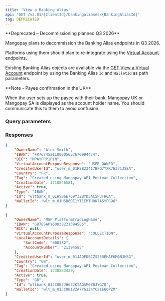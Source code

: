 ```yaml
---
title: 'View a Banking Alias'  
api: 'GET /v2.01/{ClientId}/bankingaliases/{BankingAliasId}'  
tag: DEPRECATED
---
```





<Warning>
**Deprecated – Decommissioning planned Q3 2026**

Mangopay plans to decommission the Banking Alias endpoints in Q3 2026. 

Platforms using them should plan to re-integrate using the [Virtual Account](/api-reference/virtual-accounts/virtual-account-object) endpoints. 

Existing Banking Alias objects are available via the [GET View a Virtual Account](/api-reference/virtual-accounts/view-virtual-account) endpoint by using the Banking Alias `Id` and `WalletId` as path parameters.
</Warning>

<Note>
**Note - Payee confirmation in the UK** 
    
When the user sets up the payee with their bank, Mangopay UK or Mangopay SA is displayed as the account holder name. You should communicate this to them to avoid confusion.
</Note>

### Query parameters  

<BankingAliasId />  

### Responses  

<AccordionGroup>

<Accordion title="200 - FR" defaultOpen>  

<OwnerName1Response />  

<IBAN2Response />  

<BIC2Response />  

<VirtualAccountPurposeResponse/>

<CreditedUserId3Response />  

<Country5Response />  

<Tag2Response />  

<CreationDateResponse />  

<Active1Response />  

<Type10Response />  

<IdResponse />  

<WalletId1Response />

</Accordion>

<Accordion title="200 - GB">  

<OwnerName1Response />  

<IBAN2Response />  

<BIC2Response />

<VirtualAccountPurposeResponse/>

<LocalAccountDetailsResponse />

<CreditedUserId3Response />  

<Country5Response />  

<Tag2Response />  

<CreationDateResponse />  

<Active1Response />  

<Type10Response />  

<IdResponse />  

<WalletId1Response />

</Accordion>

</AccordionGroup>  

<ResponseExample>  

```json 200 - FR
{
    "OwnerName": "Alex Smith",
    "IBAN": "FR7674521100005657670994474",
    "BIC": "MPAYFRP1PIN",
    "VirtualAccountPurposeResponse": "USER_OWNED",
    "CreditedUserId": "user_m_01HSB23417BFG7YXR7E371JSEA",
    "Country": "FR",
    "Tag": "Created using Mangopay API Postman Collection",
    "CreationDate": 1710846581,
    "Active": true,
    "Type": "IBAN",
    "Id": "wltbank_m_01HSB6E769Y3ZBYDJACSP3THGA",
    "WalletId": "wlt_m_01HSB6DE1YT1EMTH0K7ASYPG96"
}
```
```json 200 - GB
{
    "OwnerName": "MGP PlatformTradingName",
    "IBAN": "GB78SAPY60838221394585",
    "BIC": null,
    "VirtualAccountPurposeResponse": "COLLECTION",
    "LocalAccountDetails": {
        "SortCode": "608382",
        "AccountNumber": "21394585"
    },
    "CreditedUserId": "user_m_01JADFDBCZS25REHAF6M0NJH5G",
    "Country": "GB",
    "Tag": "Created using Mangopay API Postman Collection",
    "CreationDate": 1730883439,
    "Active": true,
    "Type": "GB",
    "Id": "wltbank_01JC0B2JH632KTAGSM0ZBJYG7Q",
    "WalletId": "wlt_m_01JC0B1VZA7YG1J4YC21E60PZM"
}
```
</ResponseExample>  

<RequestExample>  
  <PhpViewBankingAlias />
  <NodeViewBankingAlias />
  <RubyViewBankingAlias />
  <JavaViewBankingAlias />
  <NetViewBankingAlias />
</RequestExample>